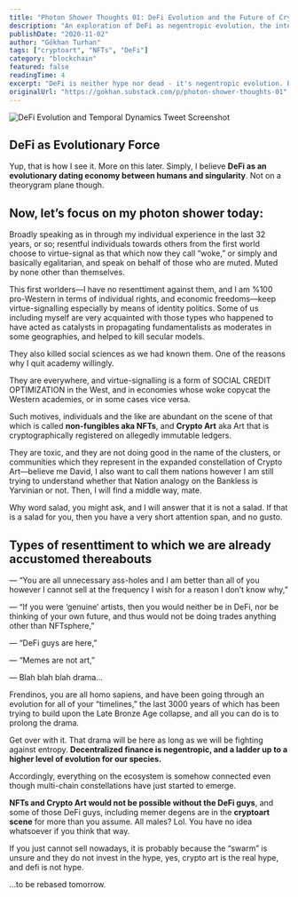 ```yaml
---
title: "Photon Shower Thoughts 01: DeFi Evolution and the Future of Cryptoart Communities"
description: "An exploration of DeFi as negentropic evolution, the intersection of decentralized finance with NFTs and cryptoart, and observations on virtue signaling within emerging blockchain art communities."
publishDate: "2020-11-02"
author: "Gökhan Turhan"
tags: ["cryptoart", "NFTs", "DeFi"]
category: "blockchain"
featured: false
readingTime: 4
excerpt: "DeFi is neither hype nor dead - it's negentropic evolution. Exploring the intersection of decentralized finance with NFTs and cryptoart, while examining the dynamics of virtue signaling and community formation in blockchain art spaces."
originalUrl: "https://gokhan.substack.com/p/photon-shower-thoughts-01"
---
```


![DeFi Evolution and Temporal Dynamics Tweet Screenshot](/blog/images/photon-shower-thoughts-defi-evolution-giga-tweet.png)

## DeFi as Evolutionary Force

Yup, that is how I see it. More on this later. Simply, I believe **DeFi as an evolutionary dating economy between humans and singularity**. Not on a theorygram plane though.

## Now, let’s focus on my photon shower today:

Broadly speaking as in through my individual experience in the last 32 years, or so; resentful individuals towards others from the first world choose to virtue-signal as that which now they call “woke,” or simply and basically egalitarian, and speak on behalf of those who are muted. Muted by none other than themselves.

This first worlders—I have no resenttiment against them, and I am %100 pro-Western in terms of individual rights, and economic freedoms—keep virtue-signalling especially by means of identity politics. Some of us including myself are very acquainted with those types who happened to have acted as catalysts in propagating fundamentalists as moderates in some geographies, and helped to kill secular models.

They also killed social sciences as we had known them. One of the reasons why I quit academy willingly.

They are everywhere, and virtue-signalling is a form of SOCIAL CREDIT OPTIMIZATION in the West, and in economies whose woke copycat the Western academies, or in some cases vice versa.

Such motives, individuals and the like are abundant on the scene of that which is called **non-fungibles aka NFTs**, and **Crypto Art** aka Art that is cryptographically registered on allegedly immutable ledgers.

They are toxic, and they are not doing good in the name of the clusters, or communities which they represent in the expanded constellation of Crypto Art—believe me David, I also want to call them nations however I am still trying to understand whether that Nation analogy on the Bankless is Yarvinian or not. Then, I will find a middle way, mate.

Why word salad, you might ask, and I will answer that it is not a salad. If that is a salad for you, then you have a very short attention span, and no gusto.

## Types of resenttiment to which we are already accustomed thereabouts

— “You are all unnecessary ass-holes and I am better than all of you however I cannot sell at the frequency I wish for a reason I don’t know why,”

— “If you were ‘genuine’ artists, then you would neither be in DeFi, nor be thinking of your own future, and thus would not be doing trades anything other than NFTsphere,”

— “DeFi guys are here,”

— “Memes are not art,”

— Blah blah blah drama…

Frendinos, you are all homo sapiens, and have been going through an evolution for all of your “timelines,” the last 3000 years of which has been trying to build upon the Late Bronze Age collapse, and all you can do is to prolong the drama.

Get over with it. That drama will be here as long as we will be fighting against entropy. **Decentralized finance is negentropic, and a ladder up to a higher level of evolution for our species.**

Accordingly, everything on the ecosystem is somehow connected even though multi-chain constellations have just started to emerge.

**NFTs and Crypto Art would not be possible without the DeFi guys**, and some of those DeFi guys, including memer degens are in the **cryptoart scene** for more than you assume. All males? Lol. You have no idea whatsoever if you think that way.

If you just cannot sell nowadays, it is probably because the “swarm” is unsure and they do not invest in the hype, yes, crypto art is the real hype, and defi is not hype.

…to be rebased tomorrow.